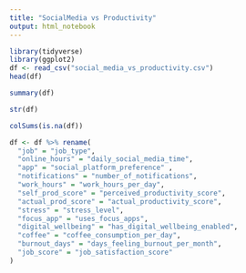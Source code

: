 ```yaml
---
title: "SocialMedia vs Productivity"
output: html_notebook
---
```

```r
library(tidyverse)
library(ggplot2)
df <- read_csv("social_media_vs_productivity.csv")
head(df)
```
```r
summary(df)
```
```r
str(df)
```
```r
colSums(is.na(df))
```
```r
df <- df %>% rename(
  "job" = "job_type",
  "online_hours" = "daily_social_media_time",
  "app" = "social_platform_preference" ,
  "notifications" = "number_of_notifications",
  "work_hours" = "work_hours_per_day",
  "self_prod_score" = "perceived_productivity_score",
  "actual_prod_score" = "actual_productivity_score",
  "stress" = "stress_level",
  "focus_app" = "uses_focus_apps",
  "digital_wellbeing" = "has_digital_wellbeing_enabled",
  "coffee" = "coffee_consumption_per_day",
  "burnout_days" = "days_feeling_burnout_per_month",
  "job_score" = "job_satisfaction_score"
)
```
```r

```
